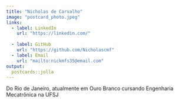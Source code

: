 ---
title: "Nicholas de Carvalho"
image: "postcard_photo.jpeg"
links:
  - label: LinkedIn
    url: "https://linkedin.com/"
 
  - label: GitHub
    url: "https://github.com/Nicholascmf"
  - label: Email
    url: "mailto:nickmfs35@email.com"
output:
  postcards::jolla
---
 
Do Rio de Janeiro, atualmente em Ouro Branco cursando Engenharia Mecatrônica na UFSJ 
